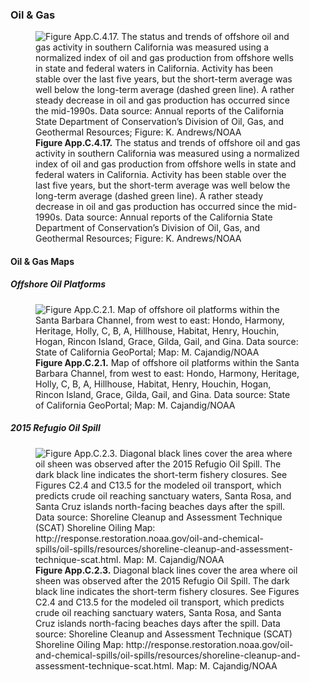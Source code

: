 ### Oil & Gas

![**Figure App.C.4.17.** The status and trends of offshore oil and gas activity in southern California was measured using a normalized index of oil and gas production from offshore wells in state and federal waters in California. Activity has been stable over the last five years, but the short-term average was well below the long-term average (dashed green line). A rather steady decrease in oil and gas production has occurred since the mid-1990s. Data source: Annual reports of the California State Department of Conservation’s Division of Oil, Gas, and Geothermal Resources; Figure: K. Andrews/NOAA](../img/cinms_cr/App.C.4.17.Oil_gas_activity_CCIEA.jpg)


#### Oil & Gas Maps {.tabset}

##### Offshore Oil Platforms

![**Figure App.C.2.1.** Map of offshore oil platforms within the Santa Barbara Channel, from west to east: Hondo, Harmony, Heritage, Holly, C, B, A, Hillhouse, Habitat, Henry, Houchin, Hogan, Rincon Island, Grace, Gilda, Gail, and Gina. Data source: State of California GeoPortal; Map: M. Cajandig/NOAA](../img/cinms_cr/App.C.2.1 Oil platforms_Mari Cajandig.jpg)

##### 2015 Refugio Oil Spill

![**Figure App.C.2.3.** Diagonal black lines cover the area where oil sheen was observed after the 2015 Refugio Oil Spill. The dark black line indicates the short-term fishery closures. See Figures C2.4 and C13.5 for the modeled oil transport, which predicts crude oil reaching sanctuary waters, Santa Rosa, and Santa Cruz islands north-facing beaches days after the spill. Data source: Shoreline Cleanup and Assessment Technique (SCAT) Shoreline Oiling Map: http://response.restoration.noaa.gov/oil-and-chemical-spills/oil-spills/resources/shoreline-cleanup-and-assessment-technique-scat.html. Map: M. Cajandig/NOAA](../img/cinms_cr/App.C.2.3 Refugio Spill_Mari Cajandig.jpg)